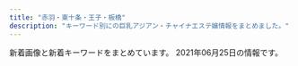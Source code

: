 ```yaml
---
title: "赤羽・東十条・王子・板橋"
description: "キーワード別にの巨乳アジアン・チャイナエステ嬢情報をまとめました。"
---
```


新着画像と新着キーワードをまとめています。
2021年06月25日の情報です。

<DmmAffiliateIns />
<KeywordTable
  shops={
    [
    {
        "keywords": {
            "C": 15
        },
        "name": "\u7f8e\u5065",
        "img_links": [
            "http://oji.pink/images/top.jpg",
            "http://oji.pink/images/new1.jpg",
            "http://oji.pink/images/3.png",
            "http://oji.pink/images/r3.jpg",
            "http://oji.pink/images/r1.jpg",
            "http://oji.pink/images/zi_staff.png",
            "http://oji.pink/images/yuki.jpg",
            "http://oji.pink/images/zi_link.png",
            "http://oji.pink/images/g0.jpg",
            "http://oji.pink/images/g2.jpg",
            "http://oji.pink/images/g7.jpg",
            "http://oji.pink/images/g5.jpg",
            "http://oji.pink/images/r2.jpg",
            "http://oji.pink/images/g1.jpg",
            "http://oji.pink/images/mobile.jpg",
            "http://oji.pink/images/1.png",
            "http://oji.pink/images/r4.jpg",
            "http://oji.pink/images/aki.jpg"
        ],
        "url": "http://oji.pink/",
        "station": "JR\u738b\u5b50\u99c5\u5317\u53e3"
    },
    {
        "keywords": {
            "84": 4,
            "86": 4,
            "90": 2,
            "85": 9
        },
        "img_links": [
            "http://lastpara.net/image/cast/cast_259_1_l.jpg",
            "http://lastpara.net/image/cast/cast_261_1_l.jpg",
            "http://lastpara.net/image/cast/cast_287_1_l.jpg",
            "http://lastpara.net/img/event/camp_top_02.jpg",
            "http://lastpara.net/image/cast/cast_265_1_s.jpg",
            "http://lastpara.net/image/cast/cast_263_1_l.jpg",
            "http://lastpara.net/image/cast/cast_256_1_l.jpg",
            "http://lastpara.net/image/cast/cast_265_1_l.jpg",
            "http://lastpara.net/image/cast/cast_255_1_l.jpg",
            "http://lastpara.net/image/cast/cast_286_1_s.jpg",
            "http://lastpara.net/image/cast/cast_263_1_s.jpg",
            "http://lastpara.net/image/cast/cast_259_1_s.jpg",
            "http://lastpara.net/image/cast/cast_287_1_s.jpg",
            "http://lastpara.net/img/news-ttl.jpg",
            "http://lastpara.net/img/recuit.png",
            "http://lastpara.net/image/cast/cast_256_1_s.jpg",
            "http://lastpara.net/image/cast/cast_286_1_l.jpg",
            "http://lastpara.net/image/cast/cast_262_1_l.jpg"
        ],
        "station": "JR\u8d64\u7fbd\u99c5\u5357\u53e3",
        "url": "http://lastpara.net/",
        "name": "Last Paradise \uff5e\u30e9\u30b9\u30c8\u30d1\u30e9\u30c0\u30a4\u30b9\uff5e"
    },
    {
        "img_links": [
            "http://www.goodtime.iesjp.com/files/001.jpg",
            "http://www.goodtime.iesjp.com/images/m-top-right04.jpg",
            "http://www.goodtime.iesjp.com/files/007.jpg",
            "http://www.goodtime.iesjp.com/files/006.jpg",
            "http://www.goodtime.iesjp.com/images/m-top-right02.jpg",
            "http://www.goodtime.iesjp.com/images/m-top-right03.jpg",
            "http://www.goodtime.iesjp.com/images/m-top02.jpg",
            "http://www.goodtime.iesjp.com/images/m-left.jpg",
            "http://www.goodtime.iesjp.com/images/m-yejiao.jpg",
            "http://www.goodtime.iesjp.com/photo_news/upimg/22286608910ac9b0db_0.jpg",
            "http://www.goodtime.iesjp.com/images/m-top-right01.jpg",
            "http://www.goodtime.iesjp.com/files/004.jpg",
            "http://www.goodtime.iesjp.com/photo_news/upimg/3462960a1ab283cd4a_0.jpg",
            "http://www.goodtime.iesjp.com/images/m-top03.jpg",
            "http://www.goodtime.iesjp.com/images/m-right.jpg",
            "http://www.goodtime.iesjp.com/files/003.jpg",
            "http://www.goodtime.iesjp.com/images/call.png",
            "http://www.goodtime.iesjp.com/photo_news/upimg/6226360739cbd5fa6e_0.jpg",
            "http://www.goodtime.iesjp.com/photo_news/upimg/3943160b5eaf8ad73c_1.jpg",
            "http://www.goodtime.iesjp.com/images/m-head.jpg",
            "http://www.goodtime.iesjp.com/images/top-left01.jpg"
        ],
        "station": "\u8d64\u7fbd\u5ca9\u6df5\u99c52\u756a\u51fa\u53e3",
        "url": "http://www.goodtime.iesjp.com/",
        "name": "GOOD TIME",
        "keywords": {
            "85": 2,
            "\u30bb\u30af\u30b7\u30fc": 3,
            "D": 8,
            "87": 8
        }
    },
    {
        "img_links": [
            "http://shanshan-esthe.com/img/sta0.jpg",
            "http://shanshan-esthe.com/img/no.png",
            "http://shanshan-esthe.com/img/st16.jpg",
            "http://shanshan-esthe.com/img/sta14.jpg",
            "http://shanshan-esthe.com/img/st14.jpg"
        ],
        "station": "JR\u6771\u5341\u6761\u99c5\u5317\u53e3",
        "keywords": {
            "D": 2,
            "86": 2
        },
        "url": "http://shanshan-esthe.com/",
        "name": "\u9999\u9999"
    },
    {
        "img_links": [
            "http://figret.xyz/static/picture/girls-bar.png",
            "http://figret.xyz/uploads/210517/1-21051G0253T50.jpg",
            "http://figret.xyz/static/picture/info_text.jpg",
            "http://figret.xyz/static/picture/info1.jpg",
            "http://figret.xyz/uploads/200520/1-200520094144146.jpg",
            "http://figret.xyz/uploads/200520/1-200520100455411.jpg",
            "http://figret.xyz/static/picture/bar-infomation.png",
            "http://figret.xyz/uploads/210515/1-2105151454123F.jpg",
            "http://figret.xyz/static/picture/info2.jpg",
            "http://figret.xyz/static/picture/bar-inte.png",
            "http://figret.xyz/static/picture/bar-news.png",
            "http://figret.xyz/static/picture/bar-girls.png",
            "http://figret.xyz/uploads/210501/1-2105011FK05b.jpg",
            "http://figret.xyz/uploads/200520/1-200520100430557.jpg"
        ],
        "url": "http://figret.xyz/",
        "keywords": {
            "C": 1,
            "87": 1,
            "\u4e73": 2,
            "85": 2,
            "D": 5
        },
        "name": "\u7e01\u697d",
        "station": "JR\u5341\u6761\u99c5\u5357\u53e3"
    },
    {
        "keywords": {},
        "img_links": [
            "http://www.l-yuri.work/images/int1.png",
            "http://www.l-yuri.work/images/int2.png",
            "http://www.l-yuri.work/images/3.png",
            "http://www.l-yuri.work/images/interior_t.jpg",
            "http://www.l-yuri.work/images/4.png",
            "http://www.l-yuri.work/img/rina1.jpg",
            "http://www.l-yuri.work/images/2.png",
            "http://www.l-yuri.work/images/s1.png",
            "http://www.l-yuri.work/images/staff_t.jpg",
            "http://www.l-yuri.work/images/1.png",
            "http://www.l-yuri.work/staff/rina.jpg",
            "http://www.l-yuri.work/images/h_line.jpg",
            "http://www.l-yuri.work/images/sys.png",
            "http://www.l-yuri.work/staff/emi.jpg",
            "http://www.l-yuri.work/images/mobile.jpg",
            "http://www.l-yuri.work/images/news.png",
            "http://www.l-yuri.work/img/aki1.jpg",
            "http://www.l-yuri.work/staff/aki.jpg",
            "http://www.l-yuri.work/img/emi1.jpg",
            "http://www.l-yuri.work/img/kaori1.jpg",
            "http://www.l-yuri.work/images/tg.jpg",
            "http://www.l-yuri.work/staff/kaori.jpg",
            "http://www.l-yuri.work/images/tel.jpg",
            "http://www.l-yuri.work/images/head.jpg"
        ],
        "name": "\u767e\u5408",
        "url": "http://www.l-yuri.work/",
        "station": "\u84ee\u6839\u99c5\u6771\u53e3"
    },
    {
        "img_links": [],
        "name": "Lucky",
        "url": "https://kirakira.xyz.mn/",
        "station": "JR\u738b\u5b50\u99c5\u5317\u53e3",
        "keywords": {}
    },
    {
        "keywords": {
            "86": 1,
            "87": 4,
            "D": 5
        },
        "img_links": [
            "http://www.darling.esjp.info/files/001.jpg",
            "http://www.darling.esjp.info/img/tel.png",
            "http://www.darling.esjp.info/files/007.jpg",
            "http://www.darling.esjp.info/img/stb.jpg",
            "http://www.darling.esjp.info/img/nav-006.png",
            "http://www.darling.esjp.info/files/008.jpg",
            "http://www.darling.esjp.info/img/nav-005.png",
            "http://www.darling.esjp.info/img/nav-003.png",
            "http://www.darling.esjp.info/img/top01.png",
            "http://www.darling.esjp.info/img/stt.jpg",
            "http://www.darling.esjp.info/img/nav-004.png",
            "http://www.darling.esjp.info/files/002.jpg",
            "http://www.darling.esjp.info/img/nav-002.png",
            "http://www.darling.esjp.info/img/nav-001.png",
            "http://www.darling.esjp.info/files/003.jpg"
        ],
        "url": "http://www.darling.esjp.info/",
        "station": "JR\u8d64\u7fbd\u99c5\u5357\u53e3",
        "name": "Darling \uff5e\u30c0\u30fc\u30ea\u30f3\uff5e"
    },
    {
        "name": "\u30e1\u30eb\u30c6\u30a3\u2015\u30e9\u30f4",
        "station": "JR\u8d64\u7fbd\u99c5",
        "keywords": {
            "84": 6,
            "C": 6,
            "86": 9,
            "88": 2,
            "D": 4,
            "87": 2
        },
        "img_links": [
            "http://meltylove.xyz/images/end.png",
            "http://meltylove.xyz/images/room3.png",
            "http://meltylove.xyz/images/top.jpg",
            "http://meltylove.xyz/images/g2.jpg",
            "http://meltylove.xyz/images/g3.jpg",
            "http://meltylove.xyz/images/r1.png",
            "http://meltylove.xyz/images/g4.jpg",
            "http://meltylove.xyz/images/r2.png",
            "http://meltylove.xyz/images/room1.jpg",
            "http://meltylove.xyz/images/s3.png",
            "http://meltylove.xyz/images/g1.jpg",
            "http://meltylove.xyz/images/s1.png",
            "http://meltylove.xyz/images/room2.png",
            "http://meltylove.xyz/images/room4.png",
            "http://meltylove.xyz/images/r3.png",
            "http://meltylove.xyz/images/g0.jpg",
            "http://meltylove.xyz/images/g5.jpg",
            "http://meltylove.xyz/images/new.png"
        ],
        "url": "http://meltylove.xyz/"
    },
    {
        "station": "JR\u8d64\u7fbd\u99c5\u897f\u53e3",
        "url": "http://www.cocosia.work/",
        "img_links": [
            "http://www.cocosia.work/img/int2_sp.jpg",
            "http://www.cocosia.work/staff/yuyu1.jpg",
            "http://www.cocosia.work/img/bn_contact.jpg",
            "http://www.cocosia.work/img/i_tel.png",
            "http://www.cocosia.work/staff/hina1.jpg",
            "http://www.cocosia.work/img/concept_sp.jpg",
            "http://www.cocosia.work/img/bn_contact_sp.jpg",
            "http://www.cocosia.work/img/int3_sp.jpg",
            "http://www.cocosia.work/img/header_info.png",
            "http://www.cocosia.work/img/int1.jpg",
            "http://www.cocosia.work/staff/yuyu.jpg",
            "http://www.cocosia.work/img/int1_sp.jpg",
            "http://www.cocosia.work/staff/mika.jpg",
            "http://www.cocosia.work/staff/mao.jpg",
            "http://www.cocosia.work/staff/hina.jpg",
            "http://www.cocosia.work/img/int3.jpg",
            "http://www.cocosia.work/staff/rea.jpg",
            "http://www.cocosia.work/img/bn_howto_sp.jpg",
            "http://www.cocosia.work/img/concept.jpg",
            "http://www.cocosia.work/staff/riya1.jpg",
            "http://www.cocosia.work/staff/mao1.jpg",
            "http://www.cocosia.work/staff/mika1.jpg",
            "http://www.cocosia.work/staff/rea1.jpg",
            "http://www.cocosia.work/img/bn_howto.jpg",
            "http://www.cocosia.work/img/int2.jpg",
            "http://www.cocosia.work/staff/riya.jpg"
        ],
        "name": "Cocosia \uff5e\u30b3\u30b3\u30b7\u30a2\uff5e",
        "keywords": {
            "86": 8,
            "87": 6,
            "85": 2,
            "E": 6,
            "D": 10,
            "C": 15
        }
    },
    {
        "url": "http://www.crossu.xyz/",
        "station": "JR\u738b\u5b50\u99c5\u5317\u53e3",
        "keywords": {
            "\u30bb\u30af\u30b7\u30fc": 5
        },
        "img_links": [
            "http://www.crossu.xyz/uploads/190924/1-1Z9241056212J.jpg",
            "http://www.crossu.xyz/uploads/180620/1-1P62010154K00.png",
            "http://www.crossu.xyz/templets/default/picture/news.jpg",
            "http://www.crossu.xyz/uploads/200528/1-20052Q52142229.jpg",
            "http://www.crossu.xyz/uploads/allimg/180620/1-1P6201013133b.jpg",
            "http://www.crossu.xyz/uploads/180620/1-1P62010193X63.jpg",
            "http://www.crossu.xyz/templets/default/picture/staff_t.jpg",
            "http://www.crossu.xyz/uploads/180621/1-1P621101232H4.jpg",
            "http://www.crossu.xyz/templets/default/picture/interior_t.jpg",
            "http://www.crossu.xyz/uploads/191119/1-19111915043V27.jpg",
            "http://www.crossu.xyz/uploads/181211/1-1Q2111433162D.jpg",
            "http://www.crossu.xyz/templets/default/picture/rec1.png",
            "http://www.crossu.xyz/templets/default/picture/head.jpg",
            "http://www.crossu.xyz/uploads/191129/1-19112914393CK.jpg"
        ],
        "name": "\u685c\u306e\u604b"
    },
    {
        "name": "\u30a2\u30a4\u30ea\u30b9",
        "url": "http://www.e-baby.work/",
        "keywords": {
            "84": 1,
            "D": 3,
            "C": 1,
            "86": 2,
            "E": 3,
            "85": 1,
            "87": 2,
            "89": 1
        },
        "station": "JR\u8d64\u7fbd\u99c5\u6771\u53e3",
        "img_links": [
            "http://www.e-baby.work/staff/mihoc.jpg",
            "http://www.e-baby.work/staff/kumi1.jpg",
            "http://www.e-baby.work/staff/haru1.jpg",
            "http://www.e-baby.work/img/all/loader.png",
            "http://www.e-baby.work/staff/rina1.jpg",
            "http://www.e-baby.work/staff/maya1.jpg",
            "http://www.e-baby.work/staff/miho1.jpg",
            "http://www.e-baby.work/staff/karen1.jpg",
            "http://www.e-baby.work/staff/yuka1.jpg",
            "http://www.e-baby.work/img/all/icon2.png"
        ]
    },
    {
        "url": "https://dream.ests.jp/",
        "keywords": {
            "85": 2,
            "87": 2,
            "D": 5,
            "E": 2,
            "C": 10,
            "86": 3
        },
        "station": "JR\u8d64\u7fbd\u99c5\u6771\u53e3",
        "img_links": [
            "https://dream.ests.jp/photos/sites/12/2021/03/2021031110482744.jpg",
            "https://dream.ests.jp/images/staff_bj3.jpg",
            "https://dream.ests.jp/images/s_news.jpg",
            "https://dream.ests.jp/images/line.png",
            "https://dream.ests.jp/images/s_pick.png",
            "https://dream.ests.jp/photos/sites/12/2021/03/2021031110482840.jpg",
            "https://dream.ests.jp/photos/sites/12/2021/03/2021031110483161.jpg",
            "https://dream.ests.jp/images/end.png",
            "https://dream.ests.jp/images/s_therapist.jpg",
            "https://dream.ests.jp/photos/sites/12/2021/03/2021031110483021.jpg",
            "https://dream.ests.jp/images/new.jpg",
            "https://dream.ests.jp/images/1.jpg",
            "https://dream.ests.jp/images/2.jpg",
            "https://dream.ests.jp/images/top.png",
            "https://dream.ests.jp/images/mobile.jpg",
            "https://dream.ests.jp/images/s_link.jpg",
            "https://dream.ests.jp/images/news_bj3.jpg"
        ],
        "name": "\u30a2\u30ed\u30de\u30c9\u30ea\u30fc\u30e0"
    },
    {
        "url": "https://wagaya.xyz.mn/",
        "keywords": {
            "83": 4,
            "C": 8,
            "85": 8,
            "D": 16,
            "86": 4
        },
        "img_links": [
            "https://wagaya.xyz.mn/images/s_staff.png",
            "https://wagaya.xyz.mn/images/nbj1.png",
            "https://wagaya.xyz.mn/photos/sites/56/2021/06/2021061105332195.jpg",
            "https://wagaya.xyz.mn/images/top.jpg",
            "https://wagaya.xyz.mn/images/s_news.png",
            "https://wagaya.xyz.mn/photos/sites/56/2021/04/2021041205512892.jpg",
            "https://wagaya.xyz.mn/images/mobile.jpg",
            "https://wagaya.xyz.mn/photos/sites/56/2021/04/2021041205512961.jpg",
            "https://wagaya.xyz.mn/photos/sites/56/2021/04/202104050602539.jpg"
        ],
        "name": "\u6211\u304c\u5bb6",
        "station": "JR\u738b\u5b50\u99c5\u4e2d\u592e\u53e3"
    },
    {
        "img_links": [
            "http://yuri.msa.jp/images/staff_02.jpg",
            "http://yuri.msa.jp/images/ser4.jpg",
            "http://yuri.msa.jp/images/staff_03.jpg",
            "http://yuri.msa.jp/images/staff_04.jpg",
            "http://yuri.msa.jp/layer/images/top/top_02.jpg",
            "http://yuri.msa.jp/layer/images/top/top_06.jpg",
            "http://yuri.msa.jp/layer/images/top/top_04.jpg",
            "http://yuri.msa.jp/layer/images/top.jpg",
            "http://yuri.msa.jp/images/1.jpg",
            "http://yuri.msa.jp/images/ser2.jpg",
            "http://yuri.msa.jp/layer/images/top/top_03.jpg",
            "http://yuri.msa.jp/images/s_service.png",
            "http://yuri.msa.jp/images/ser1.jpg",
            "http://yuri.msa.jp/images/staff_01.jpg",
            "http://yuri.msa.jp/images/info.png",
            "http://yuri.msa.jp/images/top1.jpg",
            "http://yuri.msa.jp/images/staff_bj1.png",
            "http://yuri.msa.jp/images/wenzi-staff.png",
            "http://yuri.msa.jp/layer/images/top/top_01.jpg",
            "http://yuri.msa.jp/images/top2.jpg",
            "http://yuri.msa.jp/layer/images/top/top_08.png",
            "http://yuri.msa.jp/images/staff_06.jpg",
            "http://yuri.msa.jp/layer/images/top/top_05.jpg",
            "http://yuri.msa.jp/images/ser3.jpg",
            "http://yuri.msa.jp/images/s_info.png",
            "http://yuri.msa.jp/images/staff_bj4.png"
        ],
        "keywords": {
            "86": 3,
            "84": 3,
            "85": 3,
            "83": 3
        },
        "url": "http://yuri.msa.jp/",
        "name": "\u767e\u5408",
        "station": "JR\u6771\u5341\u6761\u99c5\u5317\u53e3"
    },
    {
        "img_links": [
            "http://coconat.work/images/interior_t.jpg",
            "http://coconat.work/images/call.png",
            "http://coconat.work/staff/yuyu1.jpg",
            "http://coconat.work/images/news_t.jpg",
            "http://coconat.work/images/news.jpg",
            "http://coconat.work/images/m-top004.jpg",
            "http://coconat.work/staff/ayaka1.jpg",
            "http://coconat.work/images/staff_t.jpg",
            "http://coconat.work/staff/yuko1.jpg",
            "http://coconat.work/images/m-head01.jpg",
            "http://coconat.work/staff/rina1.jpg"
        ],
        "station": "JR\u8d64\u7fbd\u99c5\u6771\u53e3",
        "url": "http://coconat.work/",
        "keywords": {
            "D": 10,
            "86": 10,
            "E": 5,
            "87": 5,
            "85": 5,
            "C": 5
        },
        "name": "\u30b3\u30b3\u30ca\u30c3\u30c4"
    },
    {
        "station": "JR\u8d64\u7fbd\u99c5\u5357\u53e3",
        "url": "http://www.roserelaxation.info/",
        "img_links": [
            "http://www.roserelaxation.info/upload/202007/1594636355.jpg",
            "http://www.roserelaxation.info/upload/201707/1499300573.jpg",
            "http://www.roserelaxation.info/upload/201807/thumb_dis/1531195952.jpg",
            "http://www.roserelaxation.info/upload/201807/thumb/1531195952.jpg",
            "http://www.roserelaxation.info/upload/images/20171214_032900.jpg",
            "http://www.roserelaxation.info/upload/201801/thumb_dis/1517150493.jpg",
            "http://www.roserelaxation.info/upload/202007/thumb_dis/1594636355.jpg",
            "http://www.roserelaxation.info/upload/201807/1531195952.jpg",
            "http://www.roserelaxation.info/upload/201708/1502280972.jpg",
            "http://www.roserelaxation.info/upload/202007/1594636684.jpg",
            "http://www.roserelaxation.info/upload/202008/1598846272.jpg",
            "http://www.roserelaxation.info/upload/201808/thumb_dis/1535596152.jpg",
            "http://www.roserelaxation.info/upload/202007/1594636246.jpg",
            "http://www.roserelaxation.info/upload/201801/thumb/1517150493.jpg",
            "http://www.roserelaxation.info/upload/201807/thumb_dis/1531195547.jpg",
            "http://www.roserelaxation.info/upload/202007/thumb/1594636355.jpg",
            "http://www.roserelaxation.info/upload/201807/thumb_dis/1531197286.jpg",
            "http://www.roserelaxation.info/upload/202007/thumb/1594636684.jpg",
            "http://www.roserelaxation.info/upload/images/20171206_132823.jpg",
            "http://www.roserelaxation.info/upload/201801/1517150493.jpg",
            "http://www.roserelaxation.info/upload/201712/1512155748.jpg",
            "http://www.roserelaxation.info/upload/images/20170525_102731.jpg",
            "http://www.roserelaxation.info/upload/201708/thumb_dis/1502280972.jpg",
            "http://www.roserelaxation.info/upload/images/20171206_132851.jpg",
            "http://www.roserelaxation.info/upload/201712/thumb/1512155748.jpg",
            "http://www.roserelaxation.info/upload/201712/thumb_dis/1512155748.jpg",
            "http://www.roserelaxation.info/upload/images/20171206_132919.jpg",
            "http://www.roserelaxation.info/upload/202007/thumb/1594636246.jpg",
            "http://www.roserelaxation.info/upload/images/20171206_133002.jpg",
            "http://www.roserelaxation.info/upload/images/20170613_104732.jpg",
            "http://www.roserelaxation.info/upload/201807/1531195547.jpg",
            "http://www.roserelaxation.info/upload/images/20170706_091357.jpg",
            "http://www.roserelaxation.info/upload/202007/thumb_dis/1594636246.jpg",
            "http://www.roserelaxation.info/upload/201807/1531197286.jpg",
            "http://www.roserelaxation.info/upload/202007/thumb_dis/1594636322.jpg",
            "http://www.roserelaxation.info/upload/202007/thumb_dis/1594636684.jpg",
            "http://www.roserelaxation.info/upload/201807/thumb/1531195547.jpg"
        ],
        "name": "Only one \uff5e\u30aa\u30f3\u30ea\u30fc\u30ef\u30f3\uff5e",
        "keywords": {}
    },
    {
        "img_links": [
            "https://nippori-massage.com/images/qrcode.png",
            "https://nippori-massage.com/room/room-l3.jpg",
            "https://nippori-massage.com/icon/facebook.png",
            "https://nippori-massage.com/staff/ai-s1.jpg",
            "https://nippori-massage.com/images/esthe2.jpg",
            "https://nippori-massage.com/icon/yelp.png",
            "https://nippori-massage.com//icon/facebook.png",
            "https://nippori-massage.com/images/obi.jpg",
            "https://nippori-massage.com/room/room-l4.jpg",
            "https://nippori-massage.com/staff/sakura-l1.jpg",
            "https://nippori-massage.com/images/main-sp.jpg",
            "https://nippori-massage.com/images/header3.png",
            "https://nippori-massage.com/images/esthe3.jpg",
            "https://nippori-massage.com/icon/twitter.png",
            "https://nippori-massage.com/footer/footer-line.png",
            "https://nippori-massage.com/icon/line.png",
            "https://nippori-massage.com/staff/ai-s2.jpg",
            "https://nippori-massage.com/mens-esthe/2021/06/19/ai-s1.jpg",
            "https://scdn.line-apps.com/n/line_add_friends/btn/ja.png",
            "https://nippori-massage.com/images/main1.jpg",
            "https://nippori-massage.com/staff/ai-l2.jpg",
            "https://nippori-massage.com/room/room-l1.jpg",
            "https://nippori-massage.com/images/line_friend.png",
            "https://nippori-massage.com/images/clear.png",
            "https://nippori-massage.com/staff/ai-l1.jpg",
            "https://nippori-massage.com/room/room-l2.jpg",
            "https://nippori-massage.com/staff/sakura-s1.jpg",
            "https://nippori-massage.com/mens-esthe/2021/04/15/sakura-s1.jpg",
            "https://nippori-massage.com/line/10min-coupon.png",
            "https://nippori-massage.com/line/line-qr.png",
            "https://nippori-massage.com/images/esthe1.jpg",
            "https://nippori-massage.com/footer/footer-staff.png",
            "https://nippori-massage.com/images/esthe4.jpg",
            "https://nippori-massage.com/footer/footer-tel.png"
        ],
        "station": "\u5c3e\u4e45\u99c5",
        "keywords": {},
        "name": "\u56de\u697d\u82d1",
        "url": "https://nippori-massage.com/"
    },
    {
        "station": "JR\u8d64\u7fbd\u99c5\u5357\u6539\u672d\u53e3(\u6771)",
        "img_links": [
            "http://esthe-japan.work/flower/upload/202004/1588153474.png"
        ],
        "url": "http://esthe-japan.work/flower/",
        "name": "FLOWER",
        "keywords": {
            "\u30bb\u30af\u30b7\u30fc": 6,
            "88": 3,
            "87": 3,
            "98": 1,
            "89": 3
        }
    },
    {
        "station": "JR\u8d64\u7fbd\u99c5\u6771\u53e3",
        "keywords": {
            "84": 2,
            "82": 2,
            "86": 4,
            "87": 2
        },
        "img_links": [
            "http://angel-aroma.net/img/m2.jpg",
            "http://angel-aroma.net/img/m6.jpg",
            "http://angel-aroma.net/img/no.png",
            "http://angel-aroma.net/img/m5.jpg",
            "http://angel-aroma.net/img/sta1.jpg",
            "http://angel-aroma.net/img/sta5.jpg",
            "http://angel-aroma.net/img/sta6.jpg",
            "http://angel-aroma.net/img/qr.jpg",
            "http://angel-aroma.net/img/m10.jpg",
            "http://angel-aroma.net/img/m4.jpg",
            "http://angel-aroma.net/img/m3.jpg",
            "http://angel-aroma.net/img/m1.jpg",
            "http://angel-aroma.net/img/sta3.jpg",
            "http://angel-aroma.net/img/m30.jpg",
            "http://angel-aroma.net/img/sta2.jpg",
            "http://angel-aroma.net/img/m20.jpg",
            "http://angel-aroma.net/img/top.jpg",
            "http://angel-aroma.net/img/stafft.jpg"
        ],
        "name": "\u30c0\u30fc\u30ea\u30f3",
        "url": "http://angel-aroma.net/"
    },
    {
        "url": "http://www.kaen.relaxmens.com/",
        "img_links": [
            "http://www.kaen.relaxmens.com/images/tit_therapist.png",
            "http://www.kaen.relaxmens.com/images/acc4.jpg",
            "http://www.kaen.relaxmens.com/images/maining.jpg",
            "http://www.kaen.relaxmens.com/files/005.jpg",
            "http://www.kaen.relaxmens.com/images/acc1.jpg",
            "http://www.kaen.relaxmens.com/files/008.jpg",
            "http://www.kaen.relaxmens.com/images/img_tel.png",
            "http://www.kaen.relaxmens.com/files/001.jpg",
            "http://www.kaen.relaxmens.com/images/acc3.jpg",
            "http://www.kaen.relaxmens.com/files/009.jpg",
            "http://www.kaen.relaxmens.com/images/sp_top.jpg",
            "http://www.kaen.relaxmens.com/images/acc5.jpg",
            "http://www.kaen.relaxmens.com/files/006.jpg",
            "http://www.kaen.relaxmens.com/images/sp_tit_new.png",
            "http://www.kaen.relaxmens.com/images/top.jpg",
            "http://www.kaen.relaxmens.com/images/tit_new.png",
            "http://www.kaen.relaxmens.com/images/sp_tit_therapist.png",
            "http://www.kaen.relaxmens.com/files/002.jpg",
            "http://www.kaen.relaxmens.com/files/007.jpg",
            "http://www.kaen.relaxmens.com/images/acc2.jpg",
            "http://www.kaen.relaxmens.com/images/kanban.jpg"
        ],
        "name": "\u83ef\u8276",
        "station": "JR\u8d64\u7fbd\u99c5\u6771\u53e3",
        "keywords": {
            "D": 6,
            "C": 30,
            "E": 6,
            "87": 6,
            "85": 30,
            "86": 6
        }
    },
    {
        "url": "https://higashijujo-mensesthe.com/",
        "keywords": {},
        "img_links": [
            "https://higashijujo-mensesthe.com/staff/rika-l1.jpg",
            "https://higashijujo-mensesthe.com/2020/02/29/lime-s1.jpg",
            "https://higashijujo-mensesthe.com/staff/lime-l1.jpg",
            "https://higashijujo-mensesthe.com/room/esthe3.jpg",
            "https://higashijujo-mensesthe.com/staff/runa-l1.jpg",
            "https://higashijujo-mensesthe.com/images/header3.png",
            "https://higashijujo-mensesthe.com/icon/facebook.png",
            "https://higashijujo-mensesthe.com/room/esthe1.jpg",
            "https://higashijujo-mensesthe.com/staff/satomi-l1.jpg",
            "https://higashijujo-mensesthe.com/staff/kimi-l2.jpg",
            "https://higashijujo-mensesthe.com/room/room-l4.jpg",
            "https://higashijujo-mensesthe.com/menu/friend.png",
            "https://higashijujo-mensesthe.com/menu/gallery.png",
            "https://higashijujo-mensesthe.com/images/main-sp.jpg",
            "https://higashijujo-mensesthe.com/menu/blog.png",
            "https://higashijujo-mensesthe.com/2019/10/21/rika-s1.jpg",
            "https://higashijujo-mensesthe.com/images/clear.png",
            "https://higashijujo-mensesthe.com/icon/line.png",
            "https://higashijujo-mensesthe.com/button/home.png",
            "https://higashijujo-mensesthe.com/room/room-l1.jpg",
            "https://higashijujo-mensesthe.com/2019/08/22/runa-s1.jpg",
            "https://higashijujo-mensesthe.com/staff/kimi-s1.jpg",
            "https://higashijujo-mensesthe.com/staff/satomi-s1.jpg",
            "https://higashijujo-mensesthe.com/staff/lime-s1.jpg",
            "https://higashijujo-mensesthe.com/images/footer-l.png",
            "https://higashijujo-mensesthe.com/images/footer-r.png",
            "https://higashijujo-mensesthe.com/button/staff.png",
            "https://higashijujo-mensesthe.com/2019/08/23/satomi-s1.jpg",
            "https://higashijujo-mensesthe.com/staff/kimi-l1.jpg",
            "https://higashijujo-mensesthe.com/icon/twitter.png",
            "https://higashijujo-mensesthe.com/images/camp.jpg",
            "https://higashijujo-mensesthe.com/room/room-l2.jpg",
            "https://higashijujo-mensesthe.com/menu/home.png",
            "https://higashijujo-mensesthe.com/icon/yelp.png",
            "https://higashijujo-mensesthe.com/images/qrcode.png",
            "https://higashijujo-mensesthe.com/images/main1.jpg",
            "https://higashijujo-mensesthe.com/button/blog.png",
            "https://higashijujo-mensesthe.com/2019/08/10/kimi-s1.jpg",
            "https://higashijujo-mensesthe.com/images/flower.png",
            "https://higashijujo-mensesthe.com/room/room-l3.jpg",
            "https://higashijujo-mensesthe.com/menu/info.png",
            "https://higashijujo-mensesthe.com/room/esthe2.jpg",
            "https://higashijujo-mensesthe.com/staff/kimi-s2.jpg",
            "https://higashijujo-mensesthe.com/staff/runa-s1.jpg",
            "https://higashijujo-mensesthe.com/staff/rika-s1.jpg"
        ],
        "station": "JR\u6771\u5341\u6761\u99c5\u5317\u53e3",
        "name": "Love Sea"
    }
]
}
/>
<DmmAffiliateScript />
